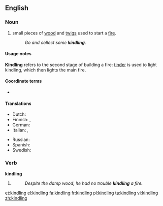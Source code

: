 ==English==

===Noun===
{{en-noun|-}}

# small pieces of [[wood]] and [[twigs]] used to start a [[fire]].
#: ''Go and collect some '''kindling'''.''

====Usage notes====
'''Kindling''' refers to the second stage of building a fire: [[tinder]] is used to light kindling, which then lights the main fire.

====Coordinate terms====
* {{l|en|tinder}}

====Translations====
{{trans-top|pieces of wood and twigs used to start a fire}}
* Dutch: {{t+|nl|aanmaakhout}}
* Finnish: {{t+|fi|sytyke}}, {{t|fi|syttöpuut|p}}
* German: {{t-|de|Kleinholz|n}}
* Italian: {{t-|it|esca|f}},  {{t-|it|accelerante|m}}
{{trans-mid}}
* Russian: {{t|ru|растопка|f}}
* Spanish: {{t-|es|astillas|f|p}}
* Swedish: {{t|sv|tändved|c}}
{{trans-bottom}}

===Verb===
'''kindling'''

# {{present participle of|[[kindle#Verb|kindle]]}}
#: ''Despite the damp wood, he had no trouble '''kindling''' a fire.''

[[et:kindling]]
[[el:kindling]]
[[fa:kindling]]
[[fr:kindling]]
[[pl:kindling]]
[[ta:kindling]]
[[vi:kindling]]
[[zh:kindling]]